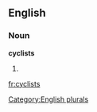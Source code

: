 ==English==

===Noun===
'''cyclists'''

# {{plural of|[[cyclist]]}}

[[Category:English plurals]]

[[fr:cyclists]]